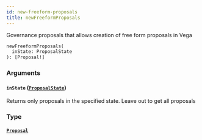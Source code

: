```yaml
---
id: new-freeform-proposals
title: newFreeformProposals
---
```



Governance proposals that allows creation of free form proposals in Vega

```graphql
newFreeformProposals(
  inState: ProposalState
): [Proposal!]
```


### Arguments

#### `inState` ([`ProposalState`](/docs/testnet/graphql/enums/proposal-state))

Returns only proposals in the specified state. Leave out to get all proposals


### Type

#### [`Proposal`](/docs/testnet/graphql/objects/proposal) 






